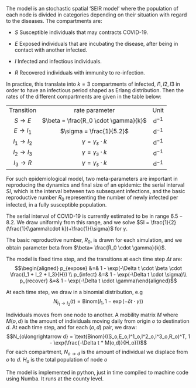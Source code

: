 The model is an stochastic spatial 'SEIR model' where the population of
each node is divided in categories depending on their situation with
regard to the diseases. The compartments are:

-   $S$ Susceptible individuals that may contracts COVID-19.

-   $E$ Exposed individuals that are incubating the disease, after being
    in contact with another infected.

-   $I$ Infected and infectious individuals.

-   $R$ Recovered individuals with immunity to re-infection.

In practice, this translate into $k = 3$ compartments of infected,
$I1, I2, I3$ in order to have an infectious period shaped as Erlang
distribution. Then the rates of the different compartments are given in
the table below:

  -------------------------- -------------------------------------- ----------
          Transition                     rate parameter                Unit
     $S\longrightarrow E$     $\beta = \frac{R_0 \cdot \gamma}{k}$   d$^{-1}$
    $E\longrightarrow I_1$          $\sigma = \frac{1}{5.2}$         d$^{-1}$
   $I_1\longrightarrow I_2$       $\gamma = \gamma_s \cdot k$        d$^{-1}$
   $I_2\longrightarrow I_3$       $\gamma = \gamma_s \cdot k$        d$^{-1}$
    $I_3\longrightarrow R$        $\gamma = \gamma_s \cdot k$        d$^{-1}$
  -------------------------- -------------------------------------- ----------

For such epidemiological model, two meta-parameters are important in
reproducing the dynamics and final size of an epidemic: the serial
interval $SI$, which is the interval between two subsequent infections,
and the basic reproductive number $R_0$ representing the number of newly
infected per infected, in a fully susceptible population.

The serial interval of COVID-19 is currently estimated to be in range
$6.5-8.2$. We draw uniformly from this range, and we solve
$SI = \frac{1}{2}(\frac{1}{\gamma\cdot k})+\frac{1}{\sigma}$ for
$\gamma$.

The basic reproductive number, $R_0$, is drawn for each simulation, and we obtain parameter beta from
$\beta= \frac{R_0 \cdot \gamma}{k}$.

The model is fixed time step, and the transitions at each time step
$\Delta t$ are: $$\begin{aligned}
p_{expose} &=&  1 - \exp(-\Delta t \cdot \beta \cdot \frac{I_1 + I_2 + I_3}{H}) \\
p_{infect} &=&  1 - \exp(-\Delta t \cdot \sigma)\\
p_{recover} &=& 1 - \exp(-\Delta t \cdot \gamma)\end{aligned}$$

At each time step, we draw in a binomial distribution, e.g
$$N_{I_1\longrightarrow I_2}(t) = \text{Binom}(I_1, 1 - \exp(-\delta t \cdot \gamma))$$

Individuals moves from one node to another. A mobility matrix $M$ where
$M(o,d)$ is the amount of individuals moving daily from origin $o$ to
destination $d$. At each time step, and for each $(o,d)$ pair, we draw:
$$N_{o\longrightarrow d} = \text{Binom}((S_o,E_o,I^1_o,I^2_o,I^3_o,R_o)^T, 1 - \exp(\frac{-\Delta t * M(o,d)}{H_o}))$$
For each compartment, $N_{o\longrightarrow d}$ is the amount of
individual we displace from $o$ to $d$. $H_o$ is the total population of
node $o$

The model is implemented in python, just in time compiled to machine
code using Numba. It runs at the county level.

